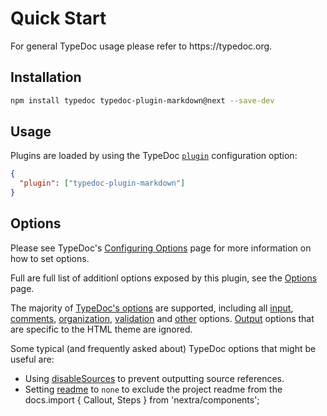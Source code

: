 
# Quick Start

<Callout type="info">
  For general TypeDoc usage please refer to https://typedoc.org.
</Callout>

## Installation

```sh npm2yarn
npm install typedoc typedoc-plugin-markdown@next --save-dev
```

## Usage

Plugins are loaded by using the TypeDoc [`plugin`](https://typedoc.org/options/configuration/#plugin) configuration option:

```json filename="typedoc.json"
{
  "plugin": ["typedoc-plugin-markdown"]
}
```

## Options

Please see TypeDoc's [Configuring Options](https://typedoc.org/options/configuration/) page for more information on how to set options.

Full are full list of additionl options exposed by this plugin, see the [Options](/docs/options) page.

The majority of [TypeDoc's options](https://typedoc.org/options/) are supported, including all [input](https://typedoc.org/options/input/), [comments](https://typedoc.org/options/comments/), [organization](https://typedoc.org/options/organization/), [validation](https://typedoc.org/options/validation/) and [other](https://typedoc.org/options/other/) options.
[Output](https://typedoc.org/options/output/) options that are specific to the HTML theme are ignored.

Some typical (and frequently asked about) TypeDoc options that might be useful are:

- Using [disableSources](https://typedoc.org/options/output/#disablesources) to prevent outputting source references.
- Setting [readme](https://typedoc.org/options/input/#readme) to `none` to exclude the project readme from the docs.import { Callout, Steps } from 'nextra/components';
